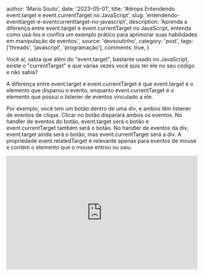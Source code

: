 
  author: 'Mario Souto',
  date: '2023-05-01',
  title: '#drops Entendendo event.target e event.currentTarget no JavaScript',
  slug: 'entendendo-eventtarget-e-eventcurrenttarget-no-javascript',
  description: 'Aprenda a diferença entre event.target e event.currentTarget no JavaScript, entenda como usá-los e confira um exemplo prático para aprimorar suas habilidades em manipulação de eventos.',
  source: 'devsoutinho',
  category: 'post',
  tags: ['threads', 'javascript', 'programação'],
  comments: true,
}


Você aí, sabia que além do "event.target", bastante usado no JavaScript, existe o "currentTarget" e que várias vezes você quis ter ele no seu código e não sabia?

A diferença entre event.target e event.currentTarget é que event.target é o elemento que disparou o evento, enquanto event.currentTarget é o elemento que possui o listener de eventos vinculado a ele.

Por exemplo, você tem um botão dentro de uma div, e ambos têm listener de eventos de clique. Clicar no botão disparará ambos os eventos. No handler de eventos do botão, event.target será o botão e event.currentTarget também será o botão. No handler de eventos da div, event.target ainda será o botão, mas event.currentTarget será a div. A propriedade event.relatedTarget é relevante apenas para eventos de mouse e contém o elemento que o mouse entrou ou saiu.

<iframe
  height="300"
  width="100%"
  scrolling="no"
  title="Exemplo de código"
  src="https://codepen.io/omariosouto/embed/BaqwoMq?default-tab=result"
  frameborder="no"
  loading="lazy"
  allowtransparency="true"
  allowfullscreen="true"
/>

Uma dica legal é estudar sobre o delegate pattern. Deixo aqui as referências para você se aprofundar:

- [Event.target - MDN](https://developer.mozilla.org/en-US/docs/Web/API/Event/target)
- [Event.currentTarget - MDN](https://developer.mozilla.org/en-US/docs/Web/API/Event/currentTarget)
- [Event Targets - MDN](https://developer.mozilla.org/en-US/docs/web/api/event/comparison_of_event_targets)

Continue acompanhando o blog para mais dicas de desenvolvimento em geral! 😍

## Postagens por ai: 
- [Thread no twitter](https://twitter.com/omariosouto/status/1653040727159459841)